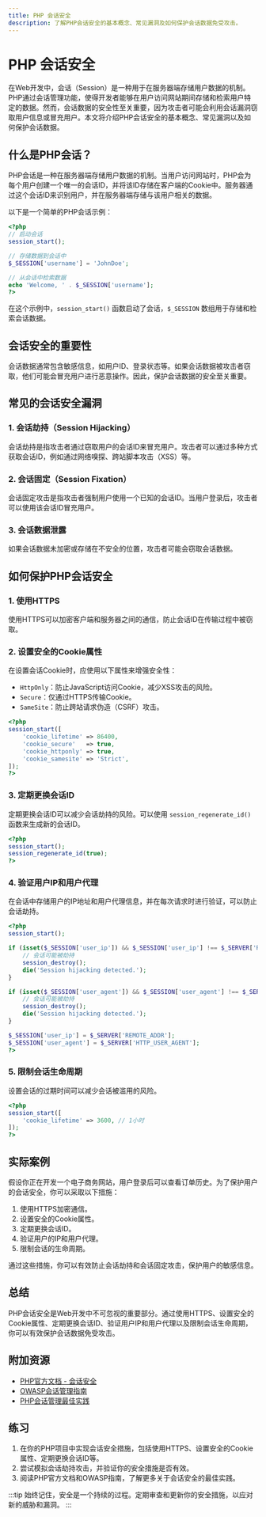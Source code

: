 ```yaml
---
title: PHP 会话安全
description: 了解PHP会话安全的基本概念、常见漏洞及如何保护会话数据免受攻击。
---
```


# PHP 会话安全

在Web开发中，会话（Session）是一种用于在服务器端存储用户数据的机制。PHP通过会话管理功能，使得开发者能够在用户访问网站期间存储和检索用户特定的数据。然而，会话数据的安全性至关重要，因为攻击者可能会利用会话漏洞窃取用户信息或冒充用户。本文将介绍PHP会话安全的基本概念、常见漏洞以及如何保护会话数据。

## 什么是PHP会话？

PHP会话是一种在服务器端存储用户数据的机制。当用户访问网站时，PHP会为每个用户创建一个唯一的会话ID，并将该ID存储在客户端的Cookie中。服务器通过这个会话ID来识别用户，并在服务器端存储与该用户相关的数据。

以下是一个简单的PHP会话示例：

```php
<?php
// 启动会话
session_start();

// 存储数据到会话中
$_SESSION['username'] = 'JohnDoe';

// 从会话中检索数据
echo 'Welcome, ' . $_SESSION['username'];
?>
```

在这个示例中，`session_start()` 函数启动了会话，`$_SESSION` 数组用于存储和检索会话数据。

## 会话安全的重要性

会话数据通常包含敏感信息，如用户ID、登录状态等。如果会话数据被攻击者窃取，他们可能会冒充用户进行恶意操作。因此，保护会话数据的安全至关重要。

## 常见的会话安全漏洞

### 1. 会话劫持（Session Hijacking）

会话劫持是指攻击者通过窃取用户的会话ID来冒充用户。攻击者可以通过多种方式获取会话ID，例如通过网络嗅探、跨站脚本攻击（XSS）等。

### 2. 会话固定（Session Fixation）

会话固定攻击是指攻击者强制用户使用一个已知的会话ID。当用户登录后，攻击者可以使用该会话ID冒充用户。

### 3. 会话数据泄露

如果会话数据未加密或存储在不安全的位置，攻击者可能会窃取会话数据。

## 如何保护PHP会话安全

### 1. 使用HTTPS

使用HTTPS可以加密客户端和服务器之间的通信，防止会话ID在传输过程中被窃取。

### 2. 设置安全的Cookie属性

在设置会话Cookie时，应使用以下属性来增强安全性：

- `HttpOnly`：防止JavaScript访问Cookie，减少XSS攻击的风险。
- `Secure`：仅通过HTTPS传输Cookie。
- `SameSite`：防止跨站请求伪造（CSRF）攻击。

```php
<?php
session_start([
    'cookie_lifetime' => 86400,
    'cookie_secure'   => true,
    'cookie_httponly' => true,
    'cookie_samesite' => 'Strict',
]);
?>
```

### 3. 定期更换会话ID

定期更换会话ID可以减少会话劫持的风险。可以使用 `session_regenerate_id()` 函数来生成新的会话ID。

```php
<?php
session_start();
session_regenerate_id(true);
?>
```

### 4. 验证用户IP和用户代理

在会话中存储用户的IP地址和用户代理信息，并在每次请求时进行验证，可以防止会话劫持。

```php
<?php
session_start();

if (isset($_SESSION['user_ip']) && $_SESSION['user_ip'] !== $_SERVER['REMOTE_ADDR']) {
    // 会话可能被劫持
    session_destroy();
    die('Session hijacking detected.');
}

if (isset($_SESSION['user_agent']) && $_SESSION['user_agent'] !== $_SERVER['HTTP_USER_AGENT']) {
    // 会话可能被劫持
    session_destroy();
    die('Session hijacking detected.');
}

$_SESSION['user_ip'] = $_SERVER['REMOTE_ADDR'];
$_SESSION['user_agent'] = $_SERVER['HTTP_USER_AGENT'];
?>
```

### 5. 限制会话生命周期

设置会话的过期时间可以减少会话被滥用的风险。

```php
<?php
session_start([
    'cookie_lifetime' => 3600, // 1小时
]);
?>
```

## 实际案例

假设你正在开发一个电子商务网站，用户登录后可以查看订单历史。为了保护用户的会话安全，你可以采取以下措施：

1. 使用HTTPS加密通信。
2. 设置安全的Cookie属性。
3. 定期更换会话ID。
4. 验证用户的IP和用户代理。
5. 限制会话的生命周期。

通过这些措施，你可以有效防止会话劫持和会话固定攻击，保护用户的敏感信息。

## 总结

PHP会话安全是Web开发中不可忽视的重要部分。通过使用HTTPS、设置安全的Cookie属性、定期更换会话ID、验证用户IP和用户代理以及限制会话生命周期，你可以有效保护会话数据免受攻击。

## 附加资源

- [PHP官方文档 - 会话安全](https://www.php.net/manual/en/session.security.php)
- [OWASP会话管理指南](https://owasp.org/www-project-cheat-sheets/cheatsheets/Session_Management_Cheat_Sheet.html)
- [PHP会话管理最佳实践](https://www.php.net/manual/en/session.examples.basic.php)

## 练习

1. 在你的PHP项目中实现会话安全措施，包括使用HTTPS、设置安全的Cookie属性、定期更换会话ID等。
2. 尝试模拟会话劫持攻击，并验证你的安全措施是否有效。
3. 阅读PHP官方文档和OWASP指南，了解更多关于会话安全的最佳实践。

:::tip
始终记住，安全是一个持续的过程。定期审查和更新你的安全措施，以应对新的威胁和漏洞。
:::